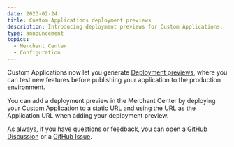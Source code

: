 ```yaml
---
date: 2023-02-24
title: Custom Applications deployment previews
description: Introducing deployment previews for Custom Applications.
type: announcement
topics:
  - Merchant Center
  - Configuration
---
```


Custom Applications now let you generate [Deployment previews](./concepts/deployment-previews), where you can test new features before publishing your application to the production environment.

You can add a deployment preview in the Merchant Center by deploying your Custom Application to a static URL and using the URL as the Application URL when adding your deployment preview.

As always, if you have questions or feedback, you can open a [GitHub Discussion](https://github.com/commercetools/merchant-center-application-kit/discussions) or a [GitHub Issue](https://github.com/commercetools/merchant-center-application-kit/issues).
